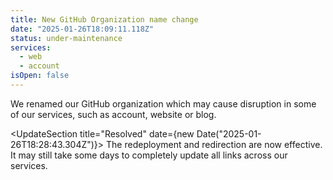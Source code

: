 ```yaml
---
title: New GitHub Organization name change
date: "2025-01-26T18:09:11.118Z"
status: under-maintenance
services:
  - web
  - account
isOpen: false
---
```


We renamed our GitHub organization which may cause disruption in some of our services, such as account, website or blog.

<UpdateSection title="Resolved" date={new Date("2025-01-26T18:28:43.304Z")}>
  The redeployment and redirection are now effective. It may still take some
  days to completely update all links across our services.
</UpdateSection>